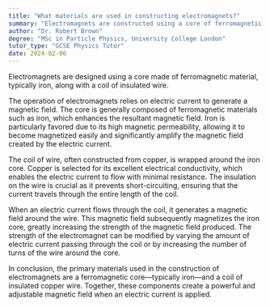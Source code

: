 ```yaml
---
title: "What materials are used in constructing electromagnets?"
summary: "Electromagnets are constructed using a core of ferromagnetic material, typically iron, and a coil of insulated wire."
author: "Dr. Robert Brown"
degree: "MSc in Particle Physics, University College London"
tutor_type: "GCSE Physics Tutor"
date: 2024-02-06
---
```


Electromagnets are designed using a core made of ferromagnetic material, typically iron, along with a coil of insulated wire.

The operation of electromagnets relies on electric current to generate a magnetic field. The core is generally composed of ferromagnetic materials such as iron, which enhances the resultant magnetic field. Iron is particularly favored due to its high magnetic permeability, allowing it to become magnetized easily and significantly amplify the magnetic field created by the electric current.

The coil of wire, often constructed from copper, is wrapped around the iron core. Copper is selected for its excellent electrical conductivity, which enables the electric current to flow with minimal resistance. The insulation on the wire is crucial as it prevents short-circuiting, ensuring that the current travels through the entire length of the coil.

When an electric current flows through the coil, it generates a magnetic field around the wire. This magnetic field subsequently magnetizes the iron core, greatly increasing the strength of the magnetic field produced. The strength of the electromagnet can be modified by varying the amount of electric current passing through the coil or by increasing the number of turns of the wire around the core.

In conclusion, the primary materials used in the construction of electromagnets are a ferromagnetic core—typically iron—and a coil of insulated copper wire. Together, these components create a powerful and adjustable magnetic field when an electric current is applied.
    